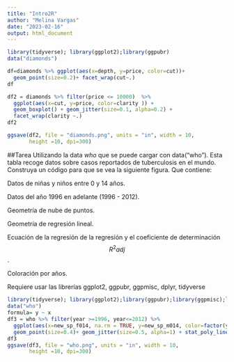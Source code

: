```yaml
---
title: "Intro2R"
author: "Melina Vargas"
date: "2023-02-16"
output: html_document
---
```


```r
library(tidyverse); library(ggplot2);library(ggpubr)
data("diamonds")

df=diamonds %>% ggplot(aes(x=depth, y=price, color=cut))+
  geom_point(size=0.2)+ facet_wrap(cut~.)
df

df2 = diamonds %>% filter(price <= 10000)  %>% 
  ggplot(aes(x=cut, y=price, color=clarity )) + 
  geom_boxplot() + geom_jitter(size=0.1, alpha=0.2) +
  facet_wrap(clarity ~.)
df2

ggsave(df2, file = "diamonds.png", units = "in", width = 10, 
       height =10, dpi=300)
```
##Tarea
Utilizando la data *who* que se puede cargar con data("who"). Esta tabla recoge datos sobre casos reportados de tuberculosis en el mundo. Construya un código para que se vea la siguiente figura. Que contiene:

Datos de niñas y niños entre 0 y 14 años.

Datos del año 1996 en adelante (1996 - 2012).

Geometría de nube de puntos.

Geometría de regresión lineal.

Ecuación de la regresión de la regresión y el coeficiente de determinación $$R^2adj$$.

Coloración por años.

Requiere usar las librerías ggplot2, ggpubr, ggpmisc, dplyr, tidyverse
```r
library(tidyverse); library(ggplot2);library(ggpubr);library(ggpmisc);library(dplyr)
data("who")
formula= y ~ x
df3 = who %>% filter(year >=1996, year<=2012) %>%
  ggplot(aes(x=new_sp_f014, na.rm = TRUE, y=new_sp_m014, color=factor(year))) + 
  geom_point(size=0.4)+ geom_jitter(size=0.5, alpha=1) + stat_poly_line(formula=formula, size=0.5) + stat_poly_eq(use_label(c("eq", "adj.R2")), coef.digits = 2, orientation = "y", label.y = 1000, formula=formula, size=1.8)+ theme_classic()+ theme(legend.position="none")+ labs(x="Casos positivos de TB en niños de 0 a 14 años", y="Casos positivos de TB en niños de 0 a 14 años")+ scale_x_continuous(trans ='log10') +scale_y_continuous(trans = 'log10')+ coord_cartesian(expand =FALSE)+facet_wrap(~year)
df3
ggsave(df3, file = "who.png", units = "in", width = 10, 
       height =10, dpi=300)
```



